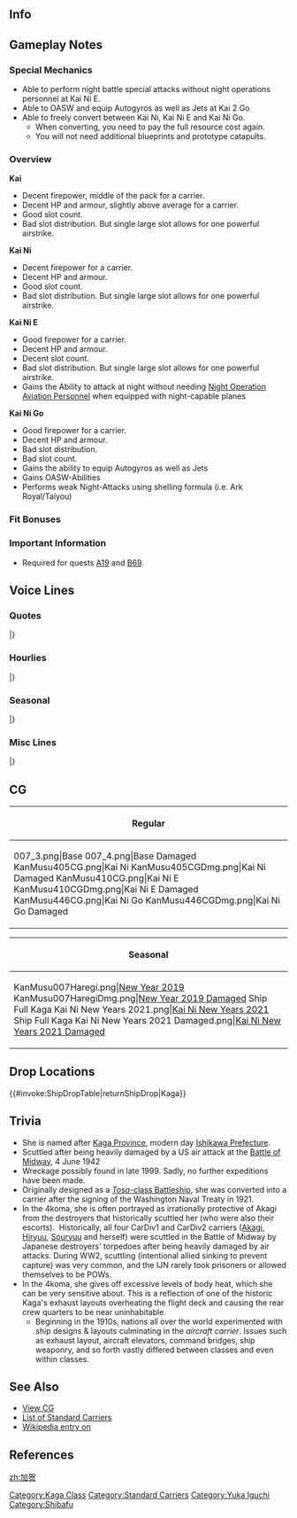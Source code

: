 ==Info==
{{KanmusuInfo|ID=007}}
{{KanmusuInfo|ID=007a}}
{{KanmusuInfo|ID=405}}
{{KanmusuInfo|ID=410}}
{{KanmusuInfo|ID=446}}

==Gameplay Notes==
===Special Mechanics===
* Able to perform night battle special attacks without night operations personnel at Kai Ni E.
* Able to OASW and equip Autogyros as well as Jets at Kai 2 Go
* Able to freely convert between Kai Ni, Kai Ni E and Kai Ni Go.
** When converting, you need to pay the full resource cost again.
** You will not need additional blueprints and prototype catapults.

===Overview===
'''Kai'''
* Decent firepower, middle of the pack for a carrier.
* Decent HP and armour, slightly above average for a carrier.
* Good slot count.
* Bad slot distribution. But single large slot allows for one powerful airstrike.  

'''Kai Ni'''  
* Decent firepower for a carrier.
* Decent HP and armour.
* Good slot count.
* Bad slot distribution. But single large slot allows for one powerful airstrike. 

'''Kai Ni E'''
* Good firepower for a carrier.
* Decent HP and armour.
* Decent slot count.
* Bad slot distribution. But single large slot allows for one powerful airstrike.
* Gains the Ability to attack at night without needing [[Night Operation Aviation Personnel]] when equipped with night-capable planes

'''Kai Ni Go'''
* Good firepower for a carrier.
* Decent HP and armour.
* Bad slot distribution.
* Bad slot count.
* Gains the ability to  equip Autogyros as well as Jets
* Gains OASW-Abilities
* Performs weak Night-Attacks using shelling formula (i.e. Ark Royal/Taiyou)

===Fit Bonuses===
{{:{{BASEPAGENAME}}/Equipment Bonuses}}
{{clear}}

===Important Information===
* Required for quests [[Quests#A19|A19]] and [[Quests#B69|B69]].

==Voice Lines==
===Quotes===
{{ShipquoteHeader}}
{{ShipquoteKai
| scenario    =Introduction
| origin      =航空母艦、加賀です。あなたが私の提督なの？それなりに期待はしているわ。
| translation =I'm the aircraft carrier Kaga. Are you my admiral? I have fairly high expectations of you.
| audio       =Kaga_introduction.ogg
}}
{{ShipquoteKai|scenario = Introduction|kai2 = true
|origin = 航空母艦、加賀です。提督、今日もそれなりに期待はしているわ。よろしく。
|translation = I'm the aircraft carrier, Kaga. Admiral, I have high expectations of you today as well. Pleasure to work with you.
}}
{{ShipquoteKai|scenario = Introduction|kaigo = true
|origin = 航空母艦、加賀です。提督、なに？改装された私の戦力が必要なのかしら。仕方ありません。お力添えしましょう。
|translation = I'm the aircraft carrier, Kaga. Admiral, what's the matter? Are you in need of my upgraded power? There's no helping it then. I'll lend you my strength.
}}
{{ShipquoteKai
| scenario    =Library
| origin      =私、加賀は八八艦隊三番艦として建造されました。様々な運命のいたずらもあって、最終的に大型航空母艦して完成しました。赤城さんと共に、栄光の第一航空戦隊、その主力を担います。
| translation =I, Kaga, was built as the third ship of the eight-eight fleet.<ref>She was actually part of the 3rd amendment to the [https://en.wikipedia.org/wiki/Eight-eight_fleet Eight-Eight Fleet] plan. She was laid down 4th as a Tosa-class battleship but the 3rd to be launched.</ref> After being played around with by fate, I was completed as a large aircraft carrier.<ref>Kaga was originally intended to be built as a battleship, although the construction was halted by Washington treaty in 1921. Kaga was set to be scrapped for metal required to convert Akagi and Amagi from battlecruisers into carriers. During construction Amagi was damaged beyond repair in the great Kanto Earthquake (1923) and Kaga took her place for conversion.</ref> I was part of the main force of the glorious 1st Carrier Division together with Akagi.
| audio       =Kaga_libraryIntro.ogg
}}
{{ShipquoteKai|scenario = Library|kai2 = true
|origin = 航空母艦、加賀です。八八艦隊三番艦戦艦として建造されました。様々な運命のいたずらもあって、大型航空母艦として完成、赤城さんと共に、栄光の第一航空戦隊、その主力を担いました。ここは、譲れません。
|translation = I'm the aircraft carrier Kaga. I was built as the 3rd battleship of the eight-eight fleet. After being played around with by fate, I was completed as a large aircraft carrier. I was part of the main force of the glorious 1st Carrier Division together with Akagi. I will not give up here.
}}
{{ShipquoteKai|scenario = Secretary 1
|origin = 私の顔に、何かついていて？
|translation = Is there something on my face?
}}
{{ShipquoteKai|scenario = Secretary 1|kai2 = true
|origin = 私の顔に、何かついていて？……そう？
|translation = Is there something on my face? ...Ok then.
}}
{{ShipquoteKai|scenario = Secretary 2
|origin = 何か相談？いいけれど。
|translation = Is there something you would like to discuss? I don't mind.
}}
{{ShipquoteKai
| scenario    =Secretary 3
| origin      =飛行甲板はデリケートだから、余り触らないで頂けますか。
| translation =My flight deck is delicate, so please don't touch it too much.
| audio       =Kaga_secretary3.ogg
}}
{{ShipquoteKai
| scenario    =Secretary 3
| kai         =yes
| origin      =私の格納庫に何か御用？　そう…んっ…大概にしてほしいものね。
| translation =Is there something wrong with my aircraft hangar? I see... hn... I'd appreciate it if you don't overdo it.
| audio       =KagaKai-Secretary_3.ogg
}}
{{ShipquoteKai
| scenario    =Secretary Idle
| origin      =......あの、...いえ、 なんでもないわ。
| translation =...Umm, nevermind, it's nothing.
| audio       =Kaga_secretaryIdle.ogg
}}
{{ShipquoteKai
| scenario    =Secretary Idle
| kai         =yes
| origin      =五航戦･･･、あなたたちも練度をあげているというの？ そう、良いでしょう。見せていただきます、実戦で。
| translation =CarDiv5..., you've improved your skills? Is that so, that's good. You'll have to demonstrate it in combat.<ref>CarDiv5 is Shoukaku and Zuikaku that have a running rivalry with CarDiv1 - Akagi and Kaga.</ref>
| audio       =Kaga-Secretary Idle Kai.ogg
}}
{{ShipquoteKai
| scenario    =Secretary (Married)
| origin      =まぁ、私も認めてはいます。
| translation =Well... I'll approve of this too.
| audio       =Kaga_secretaryMarried.ogg
}}
{{ShipquoteKai
| scenario    =Wedding
| origin      =私…感情表現が…その…。私…これでも今、とっても幸せなのですけれど…
| translation =I... displaying emotions.. well.... Even I... right now, I'm extremely happy though...
| audio       =Kaga_wedding.ogg
}}
{{ShipquoteKai
| scenario    =Player's Score
| origin      =作戦司令部より連絡よ。
| translation =There's a message from headquarters.
| audio       =Kaga_showPlayerScore.ogg
}}
{{ShipquoteKai
| scenario    =Joining The Fleet
| origin      =ここは譲れません。
| translation =I will not give up here.
| audio       =Kaga_fleetJoin.ogg
}}
{{ShipquoteKai
| scenario    =Equipment 1
| origin      =そうね、この強化は、いい判断ね。
| translation =Yes, it was a good decision to make this enhancement.
| audio       =Kaga_equipment2.ogg
}}
{{ShipquoteKai|scenario = Equipment 1|kai2 = true
|origin = これは、良い機体です。優秀ね。
|translation = This is a good plane. It's excellent.
}}
{{ShipquoteKai
| scenario    =Equipment 2
| origin      =いい装備ね、さすがに気分が高揚します。
| translation =This is great equipment it really does get me in the mood.
| audio       =Kaga_equipment3.ogg
}}
{{ShipquoteKai
| scenario    =Equipment 3
| origin      =やりました。
| translation =I did it.
| audio       =Kaga_equipment1.ogg
}}
{{ShipquoteKai
| scenario    =Supply
| origin      =補給は大事。
| translation =Resupplying is important.
| audio       =Kaga-Supply.ogg
}}
{{ShipquoteKai
| scenario    =Docking (Minor)
| origin      =修復に入らせていただきます。
| translation =I will go get repaired.
| audio       =Kaga_dockingMinor.ogg
}}
{{ShipquoteKai
| scenario    =Docking (Major)
| origin      =このダメージは完治に少し時間がかかるわ。ごめんなさいね。
| translation =It'll take some time to repair this damage, I'm sorry.
| audio       =Kaga_dockingModerate.ogg
}}
{{ShipquoteKai
| scenario    =Construction
| origin      =新しい艦が完成したみたい。
| translation =It looks like a new ship has been completed.
| audio       =Kaga_shipConstruction.ogg
}}
{{ShipquoteKai
| scenario    =Construction
| kai         =yes
| origin      =新造艦ね、戦力になるといいけれど。
| translation =A new ship, I hope she becomes a fine addition to our forces.
| audio       =KagaKai-Construction.ogg
}}
{{ShipquoteKai
| scenario    =Return From Sortie
| origin      =作戦終了。艦隊が帰投します。
| translation =Operation complete. The fleet has returned to port.
| audio       =Kaga-Returning From Sortie.ogg
}}
{{ShipquoteKai
| scenario    =Starting A Sortie
| origin      =一航戦、出撃します。
| translation =CarDiv1, sortieing.
| audio       =Kaga_sortieStart.ogg
}}
{{ShipquoteKai
| scenario    =Starting A Battle
| origin      =五航戦の子なんかと一緒にしないで。
| translation =Don't lump me together with CarDiv5's girls.
| audio       =Kaga_attack1.ogg
}}
{{ShipquoteKai
| scenario    =Attack
| origin      =鎧袖一触よ。心配いらないわ。
| translation =Just a piece of cake. Nothing to worry about.
| audio       =Kaga_attack2.ogg
}}
{{ShipquoteKai
| scenario    =Air Battle
| origin      =ここは譲れません。
| translation =I will not give up here.
| audio       =Kaga_attack3.ogg
}}
{{ShipquoteKai
| scenario    =Night Battle
| origin      =みんな優秀な子達ですから。
| translation =They're all great girls.
| audio       =Kaga_nightBattle.ogg
}}
{{ShipquoteKai
| scenario    =MVP
| origin      =良い作戦指揮でした。こんな艦隊なら、また一緒に出撃したいものです。
| translation =That was an excellent battle strategy. I'm looking forward to sortieing with this fleet again.
| audio       =Kaga_MVP.ogg
}}
{{ShipquoteKai
| scenario    =Minor Damage 1
| origin      =頭にきました。
| translation =Now you've done it.
| audio       =Kaga_damageMinor1.ogg
}}
{{ShipquoteKai
| scenario    =Minor Damage 2
| origin      =甲板に火の手が。…そんな。
| translation =The deck is on fire... That can't...
| audio       =Kaga_damageMinor2.ogg
}}
{{ShipquoteKai
| scenario    =Minor Damage 2
| kai         =yes
| origin      =赤城さん..貴女を残して沈む訳にはいかないわ... 
| translation =Akagi-san... I won't sink and leave you behind...<ref>Kaga uses a formal 'you' here.</ref>
| audio       =KagaKai-Minor_Damage_2.ogg
}}
{{ShipquoteKai
| scenario    =Major Damage
| origin      =飛行甲板に直撃。そんな…馬鹿な。
| translation =A direct hit on the flight deck... Impossible...
| audio       =Kaga_damageModerage.ogg
}}
{{ShipquoteKai
| scenario    =Sunk
| origin      =赤城さん…あなたが無事ならいいの…先に逝って…待っているわね…
| translation =Akagi-san, If you're safe then it's fine... I'm going first... I will be waiting...<ref>Kaga historically sunk one day before Akagi.</ref>
| audio       =Kaga_sunk.ogg
}}
|}<references/>

{{clear}}

===Hourlies===
{{ShipquoteHeader}}
{{ShipquoteKai
| scenario    =00:00
| origin      =深夜零時…
| translation =12 midnight...
| audio       =Kaga-00.ogg
}}
{{ShipquoteKai
| scenario    =01:00
| origin      =マルヒトマルマル…静かね
| translation =0100...it's quiet.
| audio       =Kaga-01.ogg
}}
{{ShipquoteKai
| scenario    =02:00
| origin      =マルフタマルマル…丑三つ時ね
| translation =0200... It's the hour of the ox.<ref>Old Japanese terms for timekeeping, roughly means 2~2:30 in the morning.</ref>
| audio       =Kaga-02.ogg
}}
{{ShipquoteKai
| scenario    =03:00
| origin      =マルサンマルマル…何?何も出なかったわ
| translation =0300... What? Nothing showed up.<ref>In Japan, it's said that ghost or youkai appear during the hour of the ox.</ref>
| audio       =Kaga-03.ogg
}}
{{ShipquoteKai
| scenario    =04:00
| origin      =マルヨンマルマル…夜明け前が一番眠い
| translation =0400... You always feel the sleepiest before dawn.
| audio       =Kaga-04.ogg
}}
{{ShipquoteKai
| scenario    =05:00
| origin      =マルゴーマルマル…朝ね
| translation =0500... It's morning.
| audio       =Kaga-05.ogg
}}
{{ShipquoteKai
| scenario    =06:00
| origin      =マルロクマルマル…赤城さんは起きた？…そう…
| translation =0600... Akagi-san woke up? ...I see...
| audio       =Kaga-06.ogg
}}
{{ShipquoteKai
| scenario    =07:00
| origin      =マルナナマルマル…提督、朝食の支度が出来ています。
| translation =0700... The breakfast preparations are done, Admiral.
| audio       =Kaga-07.ogg
}}
{{ShipquoteKai
| scenario    =08:00
| origin      =マルハチマルマル…そろそろ作戦行動ね。
| translation =0800... It's almost time to begin operations.
| audio       =Kaga-08.ogg
}}
{{ShipquoteKai
| scenario    =09:00
| origin      =マルキュウマルマル…一航戦の出番というわけね。
| translation =0900... It's time for CarDiv1 to take the stage.
| audio       =Kaga-09.ogg
}}
{{ShipquoteKai
| scenario    =10:00
| origin      =ヒトマルマルマル…赤城さんは…あぁ、なんでもないわ。
| translation =1000... Akagi-san is... Ah, it's nothing.
| audio       =Kaga-10.ogg
}}
{{ShipquoteKai
| scenario    =11:00
| origin      =ヒトヒトマルマル…演習は十分なの？…そう…
| translation =1100... We've done enough exercises?... I see...
| audio       =Kaga-11.ogg
}}
{{ShipquoteKai
| scenario    =12:00
| origin      =ヒトフタマルマル…正午です。昼食ね。
| translation =1200... Its noon. It's lunchtime.
| audio       =Kaga-12.ogg
}}
{{ShipquoteKai
| scenario    =13:00
| origin      =ヒトサンマルマル…昼食後は流石に眠くなります。
| translation =1300... I do get sleepy after lunch.
| audio       =Kaga-13.ogg
}}
{{ShipquoteKai
| scenario    =14:00
| origin      =ヒトヨンマルマル…あぁ、あの海域ですか？鎧袖一触です。
| translation =1400... Ah, that area of ocean? We will crush them with ease.<ref>1st CarDiv Air Officer Minoru Genda said this (gaishu isshoku!) after the Midway war games when Yamamoto asked what would happen if American carriers were to appear at Midway on day 1. Both question and answer were empty face-saving gestures.</ref>
| audio       =Kaga-14.ogg
}}
{{ShipquoteKai
| scenario    =15:00
| origin      =ヒトゴーマルマル…あの子たちでは無理でしょう…私達が出ないと。
| translation =1500... Those girls probably can't do it... We have to head out.<ref>Shoukaku and Zuikaku's strike group ran into fierce American air cover in the Coral sea, leaving many planes damaged and nonoperational.</ref>
| audio       =Kaga-15.ogg
}}
{{ShipquoteKai
| scenario    =16:00
| origin      =ヒトロクマルマル…そう、あの子達もなかなかやるのね。
| translation =1600... I see, guess those girls can do it.<ref>Around the time when the Lexington exploded from uncontrolled fire and had to be scuttled.</ref>
| audio       =Kaga-16.ogg
}}
{{ShipquoteKai
| scenario    =17:00
| origin      =ヒトナナマルマル、そろそろ日没です 艦載機を収容しましょう。
| translation =1700... The sun is about to set, let's secure the aircraft.
| audio       =Kaga-17.ogg
}}
{{ShipquoteKai
| scenario    =18:00
| origin      =ヒトハチマルマル…提督、本日の任務、お疲れ様でした。
| translation =1800... Thank you for your hard work on today's mission, Admiral.
| audio       =Kaga-18.ogg
}}
{{ShipquoteKai
| scenario    =19:00
| origin      =ヒトキュウマルマル…夕食の時間です、今日は肉じゃが いいですね、気分が高揚します。
| translation =1900... It's time for dinner. Today's nikujaga is great. It puts me in a good mood.<ref>[https://en.wikipedia.org/wiki/Nikujaga Nikujaga] is a meat and potato stew.</ref>
| audio       =Kaga-19.ogg
}}
{{ShipquoteKai
| scenario    =20:00
| origin      =フタマルマルマル…少し、赤城さんの所へ行ってきます。
| translation =2000... I'm heading off to Akagi-san's place for a bit.
| audio       =Kaga-20.ogg
}}
{{ShipquoteKai
| scenario    =21:00
| origin      =フタヒトマルマル…ふぅ…戻りました。なんでもありません。
| translation =2100... Phew... I'm back. It was nothing.
| audio       =Kaga-21.ogg
}}
{{ShipquoteKai
| scenario    =22:00
| origin      =フタフタヒトマル…夜戦…ですか…？お断りします。
| translation =2200... A... night battle...? I refuse.
| audio       =Kaga-22.ogg
}}
{{ShipquoteKai
| scenario    =23:00
| origin      =フタサンマルマル…本日は良い一日でした。明日もそうありたいものです。
| translation =2300... Today was a great day. I shall be thankful if tomorrow will be the same.
| audio       =Kaga-23.ogg
}}
|}<references/>

{{clear}}

===Seasonal===
{{SeasonalHeaderOld}}
{{SeasonalQuote
|scenario = [[Seasonal/End_of_Year_2014|End of Year 2014]]
|origin = アニメでは、私も相当活躍すると聞いています。さすがに気分が高揚します。
|translation = I heard I’ll have a leading role in the anime. Of course I’m in a good mood.
|audio = Kaga_Year_End_2015_Sec1.ogg
|notes = 
}}
{{SeasonalQuote
|scenario = [[Seasonal/Rainy_Season_2015|Rainy Season 2015]]
|origin = 雨？…この季節は、何かあまり好きではないわ。…え、赤城さんも？そう…いえ、何でもない。
|translation =	Rain? …I don’t really like this season. …Eh, you too, Akagi? I see… No, it’s nothing.
|audio = Kaga_Rainy_Secretary_1.ogg
|notes =
}}
{{SeasonalQuote
|scenario = [[Seasonal/Early_Summer_Season_Update|Early Summer 2015]]
|origin = 夏は余り好きではないわ…海？行ってらっしゃい。
|translation =	I don’t really like summer… The beach? Enjoy.
|audio = Kaga_Early_Summer_HQ.ogg
|notes =
}}
{{SeasonalQuote
|scenario = [[Seasonal/Christmas_2015|Christmas 2015]]
|origin = メリークリスマスか。いいけれど。提督、赤城さん見かけませんでしたか？そう。
|translation =	Merry Christmas, right. It’s fine. Have you seen Akagi, Admiral? I see.
|audio = Kaga_Christmas_2015_Sec1.ogg
|notes =
}}
{{SeasonalQuote
|scenario = [[Seasonal/End_of_Year_2015|End of Year 2015]]
|origin = 師走。早いものね。お、赤城さん。え？年越しそば作り？分かりました。お手伝いします。
|translation =	December. Time flies. Oh, Akagi. Eh? Making New Year’s soba? Undestood. I’ll help.
|audio = Kaga_Year_End_2015_Sec1.ogg
|notes = 
}}
{{SeasonalQuote
|scenario = [[Seasonal/New_Year_2016|New Year 2016]]
|origin = 提督、赤城さん、あけましておめでとう。本年はどぞよろしく。
|translation =	Admiral, Akagi; Happy New Year. Take care of me this year too.
|audio = Kaga_New_Years_Day_2016.ogg
|notes = 
}}
{{SeasonalQuote
|scenario = [[Seasonal/Setsubun_2016|Setsubun 2016]]
|origin = 痛い。豆？そう、節分の…って、私に当てた子は誰？そう…。
|translation =	Ouch. Beans? I see, for Setsubun… Hey, who threw that at me? I see…
|audio = Kaga_Setsubun_2016_Sec1.ogg
|notes = 
}}
{{SeasonalQuote
|scenario = [[Seasonal/Valentine%27s_Day_2016|Valentine’s Day 2016]]
|origin = 提督、甘いものがお好きでしたらこれを。いいえ、意味はありません。
|translation =	You can have this if you like sweets, Admiral. No, there’s no special meaning to it.
|audio = Kaga_Valentine_Sec1.ogg
|notes = 
}}
{{SeasonalQuote
|scenario = [[Seasonal/White_Day_2016|White Day 2016]]
|origin = これは？…お返しですか？そうですか。いただいておきます。
|translation =	What’s this? …A return gift? I see. I accept.
|audio = Kaga_White_Day_2016.ogg
|notes = 
}}
{{SeasonalQuote
|scenario = [[Seasonal/Third_Anniversary|3rd Anniversary]]
|origin = 三周年、やりました。これはさすがに気分が高揚します。今日はお酒をいただきましょう。提督もご一緒にいかがですか？
|translation =	The 3rd Anniversary is here. This really puts me in a good mood. I’m going to have a drink today. Will you join me too, Admiral?
|audio = Kaga_3rd_Anniversary_Sec1.mp3
|notes = 
}}
{{SeasonalQuote
|scenario = [[Seasonal/New_Year_2017|New Year 2017]]
|origin = 二航戦、新年もよろしく。あら、五航戦、あなた達もいたの。そうね、今年は頼りにしてるわ。しっかり、付いてきなさい。
|translation =	I’ll be in your care this year, CarDiv2. Oh, you were here too, CarDiv5. That’s right, I’ll be counting on you this year. Try to keep up.
|audio = Kaga_New_Year_2017_sec1.mp3
|notes = 
}}
{{SeasonalQuote
|scenario = [[Seasonal/Coming_of_Spring_2017|Spring 2017]]
|origin = 航空母艦でお花見ですか？いいですね。私も何か作りましょう？…なんですか？…作れます。見ていなさい。
|translation =	Cherry blossom viewing with the carriers? Sounds good. What should I make? …What was that? …I’ll make something. Just watch me.
|audio = Kaga_Spring_2017_Sec1.mp3
|notes = 
}}
{{SeasonalQuote
|scenario = [[Seasonal/Fourth_Anniversary|4th Anniversary]]
|origin = 四周年、やりました。これは流石に気分が高揚します。今日はお酒を頂きましょう。赤城さん、提督、ご一緒に如何ですか？…そう。
|translation =	The 4th Anniversary is here. This sure does raise your morale. Let’s have a drink today. Akagi-san, Admiral; will you join me? …I see.
|audio = Kaga_4th_Anniversary_Sec1_2017.mp3
|notes = 
}}
{{SeasonalQuote
|scenario = [[Seasonal/Early_Summer_2017|Early Summer 2017]]
|origin = だから、夏はあんまり好きはないっと…えぇ、赤城さんが？…そう。仕方でありません。買い物で行きましょう。
|translation =	I told you I don’t really like summer… Eh, Akagi-san did? …I see. It can’t be helped then. Let’s go shopping.
|audio = Kaga_Sec2_Summer_2017.mp3
|notes = Secretary 2
}}
{{SeasonalQuote
|scenario = [[Seasonal/Late_Autumn_2017|Late Autumn 2017]]
|origin = 寒くなった来たわね。えぇ、私が暖かい？何を言うな？何を…
|translation =	It’s gotten colder. Eh, I’m warm? What do you mean by that? What...
|audio = Kaga_Late_Autumn_2017_Sec1.mp3
|notes = 
}}
{{SeasonalQuote
|scenario = [[Seasonal/Fifth_Anniversary|5th Anniversary]]
|origin = 提督、おめでとう。ついに私達は、五周年を迎えたわ。流石に気分が、ご良します。ありがとう。
|translation =	Congratulations, Admiral. We’re finally celebrating our 5th Anniversary. As one would expect, I’m in a good mood. Thank you.
|audio = Kaga_5th_Anniversary_Sec1.mp3
|notes = 
}}
{{SeasonalQuote
|scenario = [[Seasonal/Seventh_Anniversary|7th Anniversary 2020]]
|origin = 大切な日…か…提督、赤城さん、おめでとう。そう、いい日ね。……そう
|translation =	It's an important day I see... Admiral, Akagi, congratulations. Yes, it's a good day isn't it? ...Yes.
|audio = Kaga_7th_Anniversary_Secretary_1.mp3
|notes = 
}}
|}<references/>

{{clear}}

===Misc Lines===
{{SeasonalHeaderOld}}
{{SeasonalQuote
|scenario = [[Spring 2019 Event]]
|origin = 良い判断です。
|translation = A wise decision.
|audio = Ship_Voice_Kaga_Kai_Spring_2019_Event_Friend_Fleet_1.mp3
|notes = Friend Fleet Line
}}
|}<references/>

{{clear}}

==CG==
{| class="mw-collapsible mw-collapsed wikitable" style="width: 100%;"
!Regular
|-
|<gallery>
007_3.png|Base
007_4.png|Base Damaged
KanMusu405CG.png|Kai Ni
KanMusu405CGDmg.png|Kai Ni Damaged
KanMusu410CG.png|Kai Ni E
KanMusu410CGDmg.png|Kai Ni E Damaged
KanMusu446CG.png|Kai Ni Go
KanMusu446CGDmg.png|Kai Ni Go Damaged
</gallery>
|}

{| class="mw-collapsible mw-collapsed wikitable" style="width: 100%;"
!Seasonal
|-
|<gallery>
KanMusu007Haregi.png|[[Seasonal/New_Year_2019|New Year 2019]]
KanMusu007HaregiDmg.png|[[Seasonal/New_Year_2019|New Year 2019 Damaged]]
Ship Full Kaga Kai Ni New Years 2021.png|[[Seasonal/New_Year_2021|Kai Ni New Years 2021]]
Ship Full Kaga Kai Ni New Years 2021 Damaged.png|[[Seasonal/New_Year_2021|Kai Ni New Years 2021 Damaged]]
</gallery>
|}

== Drop Locations ==
{{#invoke:ShipDropTable|returnShipDrop|Kaga}}

==Trivia==
*She is named after [[wikipedia:Kaga_Province|Kaga Province]], modern day [[wikipedia:Ishikawa_Prefecture|Ishikawa Prefecture]].
*Scuttled after being heavily damaged by a US air attack at the [[wikipedia:Battle_of_Midway|Battle of Midway]], 4 June 1942
*Wreckage possibly found in late 1999. Sadly, no further expeditions have been made.
*Originally designed as a [[wikipedia:Tosa-class_battleship|''Tosa''-class Battleship]], she was converted into a carrier after the signing of the Washington Naval Treaty in 1921.
*In the 4koma, she is often portrayed as irrationally protective of Akagi from the destroyers that historically scuttled her (who were also their escorts).  Historically, all four CarDiv1 and CarDiv2 carriers ([[Akagi]], [[Hiryuu]], [[Souryuu]] and herself) were scuttled in the Battle of Midway by Japanese destroyers' torpedoes after being heavily damaged by air attacks. During WW2, scuttling (intentional allied sinking to prevent capture) was very common, and the IJN rarely took prisoners or allowed themselves to be POWs.
*In the 4koma, she gives off excessive levels of body heat, which she can be very sensitive about. This is a reflection of one of the historic Kaga's exhaust layouts overheating the flight deck and causing the rear crew quarters to be near uninhabitable.
**Beginning in the 1910s, nations all over the world experimented with ship designs & layouts culminating in the ''aircraft carrier''. Issues such as exhaust layout, aircraft elevators, command bridges, ship weaponry, and so forth vastly differed between classes and even within classes.

==See Also==
*[[{{PAGENAME}}/Gallery|View {{PAGENAME}} CG]]
*[[EliteCV|List of Standard Carriers]]
*[[wikipedia:Japanese_aircraft_carrier_Kaga|Wikipedia entry on {{PAGENAME}}]]

==References==
<references/>

{{shiplist}}
[[zh:加贺]]
[[Category:Kaga Class]]
[[Category:Standard Carriers]]
[[Category:Yuka Iguchi]]
[[Category:Shibafu]]